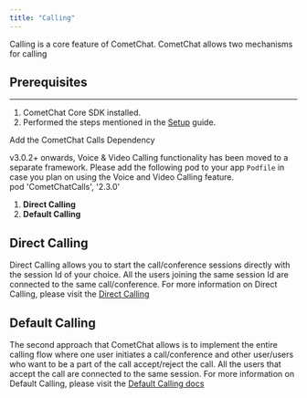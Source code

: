 ```yaml
---
title: "Calling"
---
```




Calling is a core feature of CometChat. CometChat allows two mechanisms for calling

## Prerequisites

***

1. CometChat Core SDK installed.
2. Performed the steps mentioned in the [Setup](/docs/sdk/ios/2.0/setup) guide.

<Note>
Add the CometChat Calls Dependency

v3.0.2+ onwards, Voice & Video Calling functionality has been moved to a separate framework. Please add the following pod to your app `Podfile` in case you plan on using the Voice and Video Calling feature.\
pod 'CometChatCalls', '2.3.0'

</Note>

1. **Direct Calling**
2. **Default Calling**

## Direct Calling

Direct Calling allows you to start the call/conference sessions directly with the session Id of your choice. All the users joining the same session Id are connected to the same call/conference. For more information on Direct Calling, please visit the [Direct Calling](/docs/sdk/ios/3.0/direct-calling1)

## Default Calling

The second approach that CometChat allows is to implement the entire calling flow where one user initiates a call/conference and other user/users who want to be a part of the call accept/reject the call. All the users that accept the call are connected to the same session. For more information on Default Calling, please visit the [Default Calling docs](/docs/sdk/ios/3.0/default-calling1)
